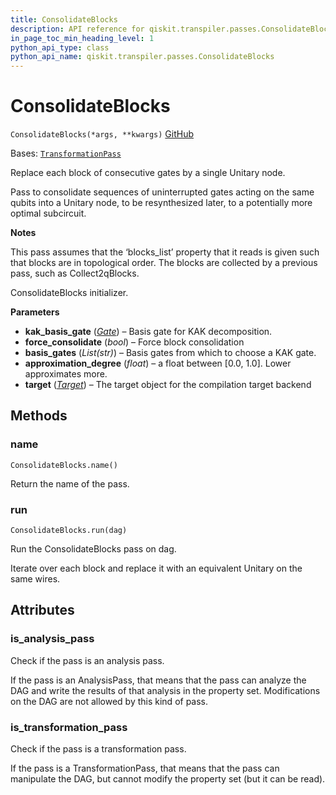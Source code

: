 ```yaml
---
title: ConsolidateBlocks
description: API reference for qiskit.transpiler.passes.ConsolidateBlocks
in_page_toc_min_heading_level: 1
python_api_type: class
python_api_name: qiskit.transpiler.passes.ConsolidateBlocks
---
```


# ConsolidateBlocks

<span id="qiskit.transpiler.passes.ConsolidateBlocks" />

`ConsolidateBlocks(*args, **kwargs)` [GitHub](https://github.com/qiskit/qiskit/tree/stable/0.24/qiskit/transpiler/passes/optimization/consolidate_blocks.py "view source code")

Bases: [`TransformationPass`](qiskit.transpiler.TransformationPass "qiskit.transpiler.basepasses.TransformationPass")

Replace each block of consecutive gates by a single Unitary node.

Pass to consolidate sequences of uninterrupted gates acting on the same qubits into a Unitary node, to be resynthesized later, to a potentially more optimal subcircuit.

**Notes**

This pass assumes that the ‘blocks\_list’ property that it reads is given such that blocks are in topological order. The blocks are collected by a previous pass, such as Collect2qBlocks.

ConsolidateBlocks initializer.

**Parameters**

*   **kak\_basis\_gate** ([*Gate*](qiskit.circuit.Gate "qiskit.circuit.Gate")) – Basis gate for KAK decomposition.
*   **force\_consolidate** (*bool*) – Force block consolidation
*   **basis\_gates** (*List(str)*) – Basis gates from which to choose a KAK gate.
*   **approximation\_degree** (*float*) – a float between \[0.0, 1.0]. Lower approximates more.
*   **target** ([*Target*](qiskit.transpiler.Target "qiskit.transpiler.Target")) – The target object for the compilation target backend

## Methods

<span id="qiskit-transpiler-passes-consolidateblocks-name" />

### name

<span id="qiskit.transpiler.passes.ConsolidateBlocks.name" />

`ConsolidateBlocks.name()`

Return the name of the pass.

<span id="qiskit-transpiler-passes-consolidateblocks-run" />

### run

<span id="qiskit.transpiler.passes.ConsolidateBlocks.run" />

`ConsolidateBlocks.run(dag)`

Run the ConsolidateBlocks pass on dag.

Iterate over each block and replace it with an equivalent Unitary on the same wires.

## Attributes

<span id="qiskit.transpiler.passes.ConsolidateBlocks.is_analysis_pass" />

### is\_analysis\_pass

Check if the pass is an analysis pass.

If the pass is an AnalysisPass, that means that the pass can analyze the DAG and write the results of that analysis in the property set. Modifications on the DAG are not allowed by this kind of pass.

<span id="qiskit.transpiler.passes.ConsolidateBlocks.is_transformation_pass" />

### is\_transformation\_pass

Check if the pass is a transformation pass.

If the pass is a TransformationPass, that means that the pass can manipulate the DAG, but cannot modify the property set (but it can be read).

